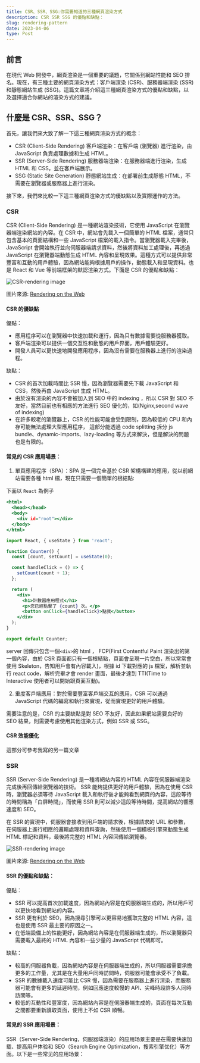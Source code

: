 ```yaml
---
title: CSR、SSR、SSG:你需要知道的三種網頁渲染方式
description: CSR SSR SSG 的優點和缺點：
slug: rendering-pattern
date: 2023-04-06
type: Post
---
```


## 前言

在現代 Web 開發中，網頁渲染是一個重要的議題，它關係到網站性能和 SEO 排名。現在，有三種主要的網頁渲染方式：客戶端渲染 (CSR)、服務器端渲染 (SSR) 和靜態網站生成 (SSG)。這篇文章將介紹這三種網頁渲染方式的優點和缺點，以及選擇適合你網站的渲染方式的建議。

## 什麼是 CSR、SSR、SSG？

首先，讓我們來大致了解一下這三種網頁渲染方式的概念：

- CSR (Client-Side Rendering) 客戶端渲染：在客戶端 (瀏覽器) 進行渲染，由 JavaScript 負責處理數據和生成 HTML。
- SSR (Server-Side Rendering) 服務器端渲染：在服務器端進行渲染，生成 HTML 和 CSS，並在客戶端展示。
- SSG (Static Site Generation) 靜態網站生成：在部署前生成靜態 HTML，不需要在瀏覽器或服務器上進行渲染。

接下來，我們來比較一下這三種網頁渲染方式的優缺點以及實際運作的方法。

### CSR

CSR (Client-Side Rendering) 是一種網站渲染技術，它使用 JavaScript 在瀏覽器端渲染網站的內容。在 CSR 中，網站會先載入一個簡單的 HTML 檔案，通常只包含基本的頁面結構和一些 JavaScript 檔案的載入指令。當瀏覽器載入完畢後，JavaScript 會開始執行並向伺服器端請求資料，然後將資料加工處理後，再透過 JavaScript 在瀏覽器端動態生成 HTML 內容和呈現效果。這種方式可以提供非常豐富和互動的用戶體驗，因為網站能夠根據用戶的操作，動態載入和呈現資料。也是 React 和 Vue 等前端框架的默認渲染方式。下面是 CSR 的優點和缺點：

![CSR-rendering image](/images/csr-rendering.png)

圖片來源: [Rendering on the Web](<https://web.dev/rendering-on-the-web/#client-side-rendering-(csr)>)

#### CSR 的優缺點

優點：

- 應用程序可以在瀏覽器中快速加載和運行，因為只有數據需要從服務器獲取。
- 客戶端渲染可以提供一個交互性和動態的用戶界面，用戶體驗更好。
- 開發人員可以更快速地開發應用程序，因為沒有需要在服務器上進行的渲染過程。

缺點：

- CSR 的首次加載時間比 SSR 慢，因為瀏覽器需要先下載 JavaScript 和 CSS，然後再由 JavaScript 生成 HTML。
- 由於沒有渲染的內容不會被加入到 SEO 中的 indexing ，所以 CSR 對 SEO 不友好，當然目前也有相應的方法進行 SEO 優化的，如(Nginx,second wave of indexing)
- 在許多較老的瀏覽器上，CSR 的性能可能會受到限制，因為較低的 CPU 和內存可能無法處理大型應用程序，
  這部分能透過 code splitting 拆分 js bundle、dynamic-imports、lazy-loading 等方式來解決，但是解決的問題也是有限的。

#### 常見的 CSR 應用場景：

1. 單頁應用程序（SPA）：SPA 是一個完全基於 CSR 架構構建的應用，從以前網站需要各種 html 檔，現在只需要一個簡單的根結點:

下面以 `React` 為例子

```js:example.html showLineNumbers
<html>
  <head></head>
  <body>
    <div id="root"></div>
  </body>
</html>
```

```jsx:Counter.jsx showLineNumbers
import React, { useState } from 'react';

function Counter() {
  const [count, setCount] = useState(0);

  const handleClick = () => {
    setCount(count + 1);
  };

  return (
    <div>
      <h1>計數器應用程式</h1>
      <p>您已經點擊了 {count} 次。</p>
      <button onClick={handleClick}>點我</button>
    </div>
  );
}

export default Counter;
```

server 回傳只包含一個`<div>`的 html ， FCP(First Contentful Paint 渲染出的第一個內容，由於 CSR 頁面都只有一個根結點，頁面會呈現一片空白，所以常常會使用 Skeleton，告知用戶會有內容載入)，根據 id 下載對應的 js 檔案，解析並執行 react code，解析完畢才會 render 畫面，最後才達到 TTI(Time to Interactive 使用者可以開始跟頁面互動)。

2. 重度客戶端應用：對於需要豐富客戶端交互的應用，CSR 可以通過 JavaScript 代碼的編寫和執行來實現，從而實現更好的用戶體驗。

需要注意的是，CSR 的主要缺點是對 SEO 不友好，因此如果網站需要良好的 SEO 結果，則需要考慮使用其他渲染方式，例如 SSR 或 SSG。

#### CSR 效能優化

這部分可參考我寫的另一篇文章

### SSR

SSR (Server-Side Rendering) 是一種將網站內容的 HTML 內容在伺服器端渲染完成後再回傳給瀏覽器的技術。
SSR 能夠提供更好的用戶體驗，因為在使用 CSR 時，瀏覽器必須等待 JavaScript 載入和執行後才能夠看到網頁的內容，這段等待的時間稱為「白屏時間」，而使用 SSR 則可以減少這段等待時間，提高網站的響應速度和 SEO。

在 SSR 的實現中，伺服器會接收到用戶端的請求後，根據請求的 URL 和參數，在伺服器上進行相應的邏輯處理和資料查詢，然後使用一個模板引擎來動態生成 HTML 標記和資料，最後將完整的 HTML 內容回傳給瀏覽器。

![SSR-rendering image](/images/ssr-rendering.png)

圖片來源: [Rendering on the Web](https://web.dev/rendering-on-the-web/#server-rendering)

#### SSR 的優點和缺點：

優點：

- SSR 可以提高首次加載速度，因為網站內容是在伺服器端生成的，所以用戶可以更快地看到網站的內容。
- SSR 更有利於 SEO，因為搜尋引擎可以更容易地獲取完整的 HTML 內容，這也是使用 SSR 最主要的原因之一。
- 在低端設備上的性能更好，因為網站內容是在伺服器端生成的，所以瀏覽器只需要載入最終的 HTML 內容和一些少量的 JavaScript 代碼即可。

缺點：

- 較高的伺服器負載，因為網站內容是在伺服器端生成的，所以伺服器需要承擔更多的工作量，尤其是在大量用戶同時訪問時，伺服器可能會承受不了負載。
- SSR 的數據載入速度可能比 CSR 慢，因為需要在服務器上進行渲染，而服務器可能會有更多的延遲時間，例如回應速度較慢的 API、尖峰時段許多人同時訪問等。
- 較低的互動性和豐富度，因為網站內容是在伺服器端生成的，頁面在每次互動之間都要重新讀取頁面，使用上不如 CSR 順暢。

#### 常見的 SSR 應用場景：

SSR（Server-Side Rendering，伺服器端渲染）的应用场景主要是在需要快速加载、提高用户体验和 SEO（Search Engine Optimization，搜索引擎优化）等方面。以下是一些常见的应用场景：
